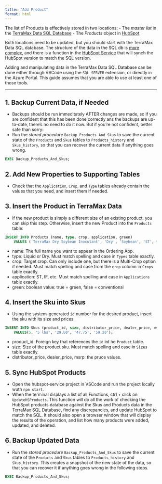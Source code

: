 ```yaml
---
title: "Add Product"
format: html
---
```


The list of Products is effectively stored in two locations:
- The *master list* in the [TerraMax Data SQL Database](../architecture/azure/terramax-data/terramax-data.qmd)
- The *Products* object in [HubSpot](../architecture/hubspot/hubspot-overview.qmd)

Both locations need to be updated, but you should start with the TerraMax Data SQL database.  The structure of the data in the SQL db is [more complex](../architecture/azure/terramax-data/product-structure.qmd), and there is a function in the [HubSpot Service](../architecture/azure/hubspot-service/hubspot-service.qmd) that will synch the HubSpot version to match the SQL version.

Adding and manipulating data in the TerraMax Data SQL Database can be done either through VSCode using the `SQL SERVER` extension, or directly in the Azure Portal. This guide assumes that you are able to use at least one of those tools.

---

## 1. Backup Current Data, if Needed
- Backups should be run immeditately AFTER changes are made, so if you are confident that this has been done correctly ans the backups are up-to-date, there's no need to do it now.  But if you're not confident, better safe than sorry:
- Run the *stored procedure* `Backup_Products_And_Skus` to save the current state of the `Products` and `Skus` tables to `Products_history` and `Skus_history`, so that you can recover the current data if anything goes wrong.
```sql
EXEC Backup_Products_And_Skus;
```

## 2. Add New Properties to Supporting Tables
- Check that the `Application`, `Crop`, and `Type` tables already contain the values that you need, and insert them if needed.

## 3. Insert the Product in TerraMax Data
- If the new product is simply a different size of an existing product, you can skip this step.  Otherwise, insert the new Product into the `Products` table:
```sql
INSERT INTO Products (name, type, crop, application, green)
    VALUES ('TerraMax Dry Soybean Inoculant', 'Dry', 'Soybean', 'ST', false);
```
- name: The full name you want to appear in the Ordering App.
- type: Liquid or Dry.  Must match spelling and case in `Types` table exactly.
- crop: Target crop.  Can only include one, but there is a Multi-Crop option if needed.  Must match spelling and case from the `crop` column in `Crops` table exactly.
- application: ST, IF, etc.  Must match spelling and case in `Applications` table exactly.
- green: boolean value: true = green, false = conventional

## 4. Insert the Sku into Skus
- Using the system-generated `id` number for the desired product, insert the sku with its size and prices:
```sql
INSERT INTO Skus (product_id, size, distributor_price, dealer_price, msrp)
    VALUES(5, '5 lbs', '29.60', '47.75', '59.20');
```
- product_id: Foreign key that references the `id` int he `Product` table.
- size: Size of the product sku.  Must match spelling and case in `Sizes` table exactly.
- distributor_price, dealer_price, msrp: the pruce values.  

## 5. Sync HubSpot Products
- Open the hubspot-service project in VSCode and run the project locally wuth `npm start`.
- When the terminal displays a list of all Functions, ctrl + click on `UpdateHSProducts`.  This function will do all the work of checking the HubSpot products database against the Skus and Products data in the TerraMax SQL Database, find any discrepancies, and update HubSpot to match the SQL.  It should also open a browser window that will display the results of the operation, and list how many products were added, updated, and deleted.

## 6. Backup Updated Data
- Run the *stored procedure* `Backup_Products_And_Skus` to save the current state of the `Products` and `Skus` tables to `Products_history` and `Skus_history`.  This creates a snapshot of the new state of the data, so that you can recover it if anything goes wrong in the following steps.
```sql
EXEC Backup_Products_And_Skus;
```
